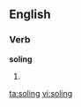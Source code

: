
==English==

===Verb===
'''soling'''

# {{present participle of|[[sole]]}}

[[ta:soling]]
[[vi:soling]]